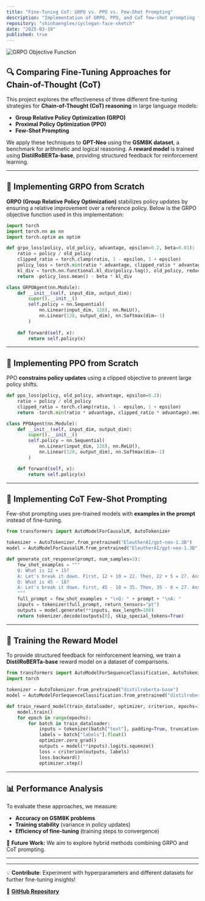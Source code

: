 ```yaml
---
title: "Fine-Tuning CoT: GRPO vs. PPO vs. Few-Shot Prompting"
description: "Implementation of GRPO, PPO, and CoT few-shot prompting from scratch to compare fine-tuning approaches for Chain-of-Thought reasoning in GPT-Neo using the GSM8K dataset."
repository: "shinhaenglee/cyclegan-face-sketch"
date: "2025-03-19"
published: true
---
```


![GRPO Objective Function](./image.png)

## 🔍 Comparing Fine-Tuning Approaches for Chain-of-Thought (CoT)

This project explores the effectiveness of three different fine-tuning strategies for **Chain-of-Thought (CoT) reasoning** in large language models:

- **Group Relative Policy Optimization (GRPO)**
- **Proximal Policy Optimization (PPO)**
- **Few-Shot Prompting**

We apply these techniques to **GPT-Neo** using the **GSM8K dataset**, a benchmark for arithmetic and logical reasoning. A **reward model** is trained using **DistilRoBERTa-base**, providing structured feedback for reinforcement learning.

---

## 🚀 Implementing GRPO from Scratch

**GRPO (Group Relative Policy Optimization)** stabilizes policy updates by ensuring a relative improvement over a reference policy. Below is the GRPO objective function used in this implementation:

```python
import torch
import torch.nn as nn
import torch.optim as optim

def grpo_loss(policy, old_policy, advantage, epsilon=0.2, beta=0.01):
    ratio = policy / old_policy
    clipped_ratio = torch.clamp(ratio, 1 - epsilon, 1 + epsilon)
    policy_loss = torch.min(ratio * advantage, clipped_ratio * advantage)
    kl_div = torch.nn.functional.kl_div(policy.log(), old_policy, reduction="batchmean")
    return -policy_loss.mean() - beta * kl_div

class GRPOAgent(nn.Module):
    def __init__(self, input_dim, output_dim):
        super().__init__()
        self.policy = nn.Sequential(
            nn.Linear(input_dim, 128), nn.ReLU(),
            nn.Linear(128, output_dim), nn.Softmax(dim=-1)
        )
    
    def forward(self, x):
        return self.policy(x)
```

---

## 🔄 Implementing PPO from Scratch

PPO **constrains policy updates** using a clipped objective to prevent large policy shifts.

```python
def ppo_loss(policy, old_policy, advantage, epsilon=0.2):
    ratio = policy / old_policy
    clipped_ratio = torch.clamp(ratio, 1 - epsilon, 1 + epsilon)
    return -torch.min(ratio * advantage, clipped_ratio * advantage).mean()

class PPOAgent(nn.Module):
    def __init__(self, input_dim, output_dim):
        super().__init__()
        self.policy = nn.Sequential(
            nn.Linear(input_dim, 128), nn.ReLU(),
            nn.Linear(128, output_dim), nn.Softmax(dim=-1)
        )

    def forward(self, x):
        return self.policy(x)
```

---

## 🤖 Implementing CoT Few-Shot Prompting

Few-shot prompting uses pre-trained models with **examples in the prompt** instead of fine-tuning.

```python
from transformers import AutoModelForCausalLM, AutoTokenizer

tokenizer = AutoTokenizer.from_pretrained("EleutherAI/gpt-neo-1.3B")
model = AutoModelForCausalLM.from_pretrained("EleutherAI/gpt-neo-1.3B")

def generate_cot_response(prompt, num_samples=3):
    few_shot_examples = """
    Q: What is 12 + 15?
    A: Let's break it down. First, 12 + 10 = 22. Then, 22 + 5 = 27. Answer: 27.
    Q: What is 45 - 18?
    A: Let's break it down. First, 45 - 10 = 35. Then, 35 - 8 = 27. Answer: 27.
    """
    full_prompt = few_shot_examples + "\nQ: " + prompt + "\nA: "
    inputs = tokenizer(full_prompt, return_tensors="pt")
    outputs = model.generate(**inputs, max_length=100)
    return tokenizer.decode(outputs[0], skip_special_tokens=True)
```

---

## 🎯 Training the Reward Model

To provide structured feedback for reinforcement learning, we train a **DistilRoBERTa-base** reward model on a dataset of comparisons.

```python
from transformers import AutoModelForSequenceClassification, AutoTokenizer
import torch

tokenizer = AutoTokenizer.from_pretrained("distilroberta-base")
model = AutoModelForSequenceClassification.from_pretrained("distilroberta-base", num_labels=1)

def train_reward_model(train_dataloader, optimizer, criterion, epochs=3):
    model.train()
    for epoch in range(epochs):
        for batch in train_dataloader:
            inputs = tokenizer(batch["text"], padding=True, truncation=True, return_tensors="pt")
            labels = batch["labels"].float()
            optimizer.zero_grad()
            outputs = model(**inputs).logits.squeeze()
            loss = criterion(outputs, labels)
            loss.backward()
            optimizer.step()
```

---

## 📊 Performance Analysis

To evaluate these approaches, we measure:
- **Accuracy on GSM8K problems**
- **Training stability** (variance in policy updates)
- **Efficiency of fine-tuning** (training steps to convergence)

📢 **Future Work:** We aim to explore hybrid methods combining GRPO and CoT prompting.

---


---

💡 **Contribute**: Experiment with hyperparameters and different datasets for further fine-tuning insights!

🔗 **[GitHub Repository](https://github.com/OneOfCosmosMostWanted)**

